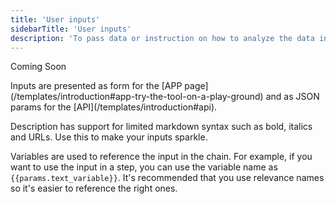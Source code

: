 ```yaml
---
title: 'User inputs'
sidebarTitle: 'User inputs'
description: 'To pass data or instruction on how to analyze the data into a Tool'
---
```


Coming Soon

<Tip>
Inputs are presented as form for the
[APP page](/templates/introduction#app-try-the-tool-on-a-play-ground) and as JSON params
for the [API](/templates/introduction#api).
</Tip>

<Tip>Description has support for limited markdown syntax such as bold, italics and URLs. 
Use this to make your inputs sparkle.</Tip>

Variables are used to reference the input in the chain. For example, if you want to use 
the input in a step, you can use the variable name as `{{params.text_variable}}`. 
It's recommended that you use relevance names so it's easier to reference the right ones.